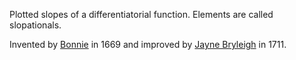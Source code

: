 Plotted slopes of a differentiatorial function.  Elements are called slopationals.

Invented by [[Bonnie]] in 1669 and improved by [[Jayne Bryleigh]] in 1711.